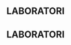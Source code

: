 ::: {.content-visible when-format="docx"}
# LABORATORI
:::
::: {.content-visible when-format="epub"}
# LABORATORI
:::
